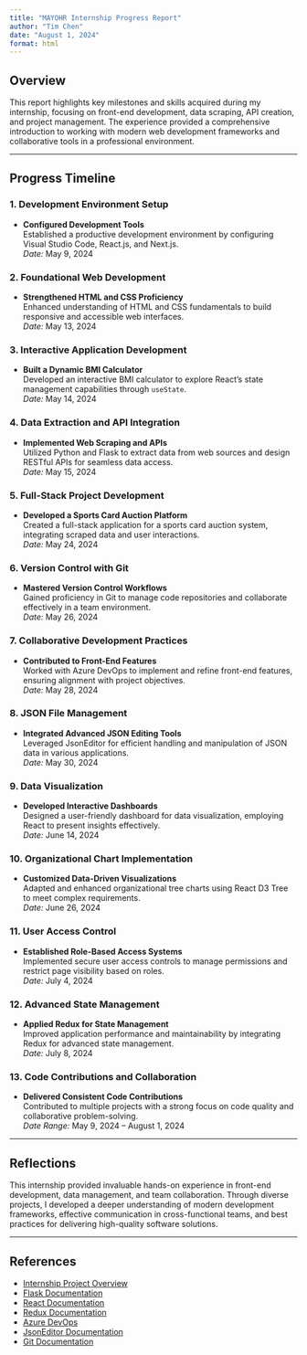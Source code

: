 ```yaml
---
title: "MAYOHR Internship Progress Report"
author: "Tim Chen"
date: "August 1, 2024"
format: html
---
```


## Overview

This report highlights key milestones and skills acquired during my internship, focusing on front-end development, data scraping, API creation, and project management. The experience provided a comprehensive introduction to working with modern web development frameworks and collaborative tools in a professional environment.

---

## Progress Timeline

### 1. Development Environment Setup

- **Configured Development Tools**  
  Established a productive development environment by configuring Visual Studio Code, React.js, and Next.js.  
  *Date:* May 9, 2024

### 2. Foundational Web Development

- **Strengthened HTML and CSS Proficiency**  
  Enhanced understanding of HTML and CSS fundamentals to build responsive and accessible web interfaces.  
  *Date:* May 13, 2024

### 3. Interactive Application Development

- **Built a Dynamic BMI Calculator**  
  Developed an interactive BMI calculator to explore React's state management capabilities through `useState`.  
  *Date:* May 14, 2024

### 4. Data Extraction and API Integration

- **Implemented Web Scraping and APIs**  
  Utilized Python and Flask to extract data from web sources and design RESTful APIs for seamless data access.  
  *Date:* May 15, 2024

### 5. Full-Stack Project Development

- **Developed a Sports Card Auction Platform**  
  Created a full-stack application for a sports card auction system, integrating scraped data and user interactions.  
  *Date:* May 24, 2024

### 6. Version Control with Git

- **Mastered Version Control Workflows**  
  Gained proficiency in Git to manage code repositories and collaborate effectively in a team environment.  
  *Date:* May 26, 2024

### 7. Collaborative Development Practices

- **Contributed to Front-End Features**  
  Worked with Azure DevOps to implement and refine front-end features, ensuring alignment with project objectives.  
  *Date:* May 28, 2024

### 8. JSON File Management

- **Integrated Advanced JSON Editing Tools**  
  Leveraged JsonEditor for efficient handling and manipulation of JSON data in various applications.  
  *Date:* May 30, 2024

### 9. Data Visualization

- **Developed Interactive Dashboards**  
  Designed a user-friendly dashboard for data visualization, employing React to present insights effectively.  
  *Date:* June 14, 2024

### 10. Organizational Chart Implementation

- **Customized Data-Driven Visualizations**  
  Adapted and enhanced organizational tree charts using React D3 Tree to meet complex requirements.  
  *Date:* June 26, 2024

### 11. User Access Control

- **Established Role-Based Access Systems**  
  Implemented secure user access controls to manage permissions and restrict page visibility based on roles.  
  *Date:* July 4, 2024

### 12. Advanced State Management

- **Applied Redux for State Management**  
  Improved application performance and maintainability by integrating Redux for advanced state management.  
  *Date:* July 8, 2024

### 13. Code Contributions and Collaboration

- **Delivered Consistent Code Contributions**  
  Contributed to multiple projects with a strong focus on code quality and collaborative problem-solving.  
  *Date Range:* May 9, 2024 – August 1, 2024

---

## Reflections

This internship provided invaluable hands-on experience in front-end development, data management, and team collaboration. Through diverse projects, I developed a deeper understanding of modern development frameworks, effective communication in cross-functional teams, and best practices for delivering high-quality software solutions.

---

## References
- [Internship Project Overview](https://timsplayland.vercel.app/projects/mayohr)
- [Flask Documentation](https://flask.palletsprojects.com/)  
- [React Documentation](https://react.dev/)  
- [Redux Documentation](https://react-redux.js.org/)  
- [Azure DevOps](https://azure.microsoft.com/)  
- [JsonEditor Documentation](https://json-editor.github.io/json-editor/)  
- [Git Documentation](https://git-scm.com/)
